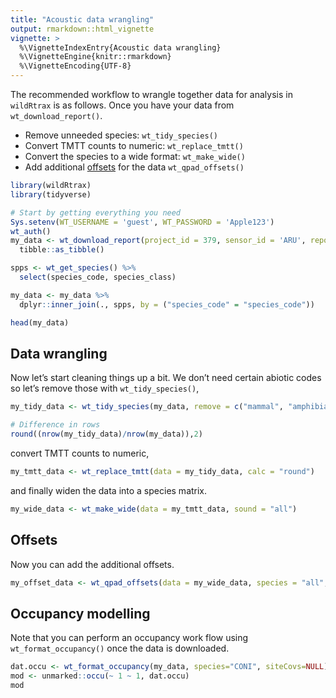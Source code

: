 ```yaml
---
title: "Acoustic data wrangling"
output: rmarkdown::html_vignette
vignette: >
  %\VignetteIndexEntry{Acoustic data wrangling}
  %\VignetteEngine{knitr::rmarkdown}
  %\VignetteEncoding{UTF-8}
---
```


The recommended workflow to wrangle together data for analysis in `wildRtrax` is as follows. Once you have your data from `wt_download_report()`.

- Remove unneeded species: `wt_tidy_species()`
- Convert TMTT counts to numeric: `wt_replace_tmtt()`
- Convert the species to a wide format: `wt_make_wide()`
- Add additional [offsets](https://besjournals.onlinelibrary.wiley.com/doi/full/10.1111/2041-210X.12106) for the data `wt_qpad_offsets()`

```r
library(wildRtrax)
library(tidyverse)

# Start by getting everything you need
Sys.setenv(WT_USERNAME = 'guest', WT_PASSWORD = 'Apple123')
wt_auth()
my_data <- wt_download_report(project_id = 379, sensor_id = 'ARU', reports = "main", weather_cols = F) %>%
  tibble::as_tibble()

spps <- wt_get_species() %>%
  select(species_code, species_class)

my_data <- my_data %>%
  dplyr::inner_join(., spps, by = ("species_code" = "species_code"))

head(my_data)

```

## Data wrangling

Now let's start cleaning things up a bit. We don't need certain abiotic codes so let's remove those with `wt_tidy_species()`,

```r

my_tidy_data <- wt_tidy_species(my_data, remove = c("mammal", "amphibian", "abiotic", "insect", "unknown", zerofill=TRUE))

# Difference in rows
round((nrow(my_tidy_data)/nrow(my_data)),2)
```

convert TMTT counts to numeric,

```r

my_tmtt_data <- wt_replace_tmtt(data = my_tidy_data, calc = "round")

```

and finally widen the data into a species matrix.

```r

my_wide_data <- wt_make_wide(data = my_tmtt_data, sound = "all")

```

## Offsets

Now you can add the additional offsets.

```r

my_offset_data <- wt_qpad_offsets(data = my_wide_data, species = "all", version = 3, together = TRUE)

```

## Occupancy modelling

Note that you can perform an occupancy work flow using `wt_format_occupancy()` once the data is downloaded.

```r

dat.occu <- wt_format_occupancy(my_data, species="CONI", siteCovs=NULL)
mod <- unmarked::occu(~ 1 ~ 1, dat.occu)
mod

```
